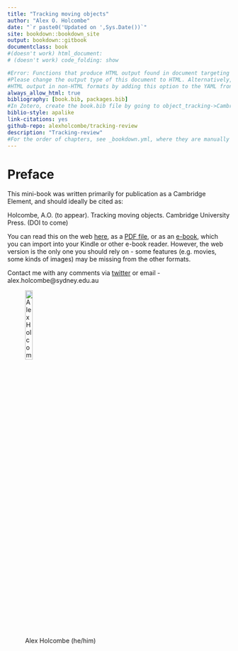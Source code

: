 ```yaml
--- 
title: "Tracking moving objects"
author: "Alex O. Holcombe"
date: "`r paste0('Updated on ',Sys.Date())`"
site: bookdown::bookdown_site
output: bookdown::gitbook
documentclass: book
#(doesn't work) html_document:
# (doesn't work) code_folding: show

#Error: Functions that produce HTML output found in document targeting latex output.
#Please change the output type of this document to HTML. Alternatively, you can allow
#HTML output in non-HTML formats by adding this option to the YAML front-matter of your rmarkdown file:
always_allow_html: true
bibliography: [book.bib, packages.bib]
#In Zotero, create the book.bib file by going to object_tracking->CambridgeElement, select all items, right-click->Export items->BetterBibTex
biblio-style: apalike
link-citations: yes
github-repo: alexholcombe/tracking-review
description: "Tracking-review"
#For the order of chapters, see _bookdown.yml, where they are manually specified
---
```


# Preface {-}

This mini-book was written primarily for publication as a Cambridge Element, and should ideally be cited as:

Holcombe, A.O. (to appear). Tracking moving objects. Cambridge University Press. (DOI to come)

You can read this on the web [here](https://psyc2016.whatanimalssee.com/index.html), as a [PDF file](bookdown-demo.pdf), or as an [e-book](bookdown-demo.epub), which you can import into your Kindle or other e-book reader.  However, the web version is the only one you should rely on - some features (e.g. movies, some kinds of images) may be missing from the other formats.

Contact me with any comments via [twitter](https://twitter.com/ceptional) or email - alex.holcombe@sydney.edu.au

![Alex Holcombe (he/him)](imagesForRmd/corellaOnShoulder2020croppedBlurredByAdobeOnline.jpg){width=20%}

<!-- _bookdown.yml specifies the chapters order -->

<!-- To launch CANVAS VIDEOS, I tried looking at the private hyperlink within the Canvas page and used
https://www.url-encode-decode.com to unescape the characters, but that yields failed launch:

[canvas video](https://sydney.instructuremedia.com/lti/launch?custom_arc_display_download=true&custom_arc_launch_type=embed&custom_arc_media_id=83d5fa8f-2601-4cde-8500-16b22da451f4-79254)

This doesn't work either:
[Canvas video](https://sydney.instructuremedia.com/embed/83d5fa8f-2601-4cde-8500-16b22da451f4-79254)
-->
<!-- CANVAS quizzes - I can't see any way to make external links work, even for a Canvas Commons quiz, it takes you to a bizarro Canvas login https://lor.instructure.com/resources/76da8b14c91a40d885c6fe0452bf33f4?shared -->


<!--
```theorem
For a right triangle, if $c$ denotes the length of the hypotenuse
```
-->
